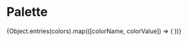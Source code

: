 

<Meta title="Casinostugan|Color System" />

# Palette 

<Preview>
	<Story name="Palette"
		parameters={{ styles: [require('!style-loader!css-loader!sass-loader!../../casinostugan/palette-style.scss?story')]}}
	>
		<article
			style={{
				display: 'grid',
				gridTemplateColumns: 'repeat(3, 1fr)',
				gridGap: '10px',
				gridAutoRows: 'minmax(100px, auto)'
			}}
		>
			{Object.entries(colors).map(([colorName, colorValue]) => (
                <Palette 
					className={colorName.toLowerCase().split("_").join("-")} 
					colorName={colorName}
					colorValue={colorValue} 
				/>
			))}
		</article>
	</Story>
</Preview>
